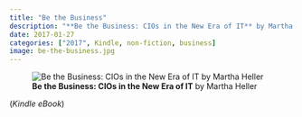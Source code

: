 ```yaml
---
title: "Be the Business"
description: "**Be the Business: CIOs in the New Era of IT** by Martha Heller - (*Kindle*)"
date: 2017-01-27
categories: ["2017", Kindle, non-fiction, business]
image: be-the-business.jpg
---
```

![**Be the Business: CIOs in the New Era of IT** by Martha Heller](be-the-business.jpg){fig-align="left"}

(*Kindle eBook*)
